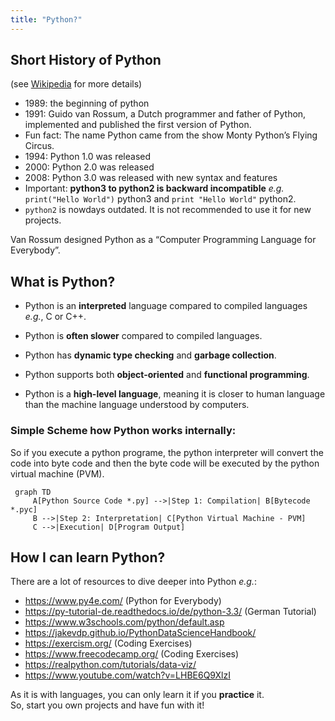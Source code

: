 ```yaml
---
title: "Python?"
---
```



## Short History of Python {.unnumbered}


(see [Wikipedia](https://en.wikipedia.org/wiki/History_of_Python) for more details)


- 1989: the beginning of python
- 1991: Guido van Rossum, a Dutch programmer and father of Python, implemented and published the first version of Python.
- Fun fact: The name Python came from the show Monty Python's Flying Circus.
- 1994: Python 1.0 was released
- 2000: Python 2.0 was released
- 2008: Python 3.0 was released with new syntax and features
- Important: **python3 to python2 is backward incompatible**  *e.g.* `print("Hello World")` python3 and `print "Hello World"` python2. 
- `python2` is nowdays outdated. It is not recommended to use it for new projects.


Van Rossum designed Python as a "Computer Programming Language for Everybody".


## What is Python? {.unnumbered}

- Python is an **interpreted** language compared to compiled languages *e.g.*, C or C++.

- Python is **often slower** compared to compiled languages.

- Python has **dynamic type checking** and **garbage collection**.

- Python supports both **object-oriented** and **functional programming**.

- Python is a **high-level language**, meaning it is closer to human language than the machine language understood by computers.

### Simple Scheme how Python works internally: {.unnumbered}

So if you execute a python programe, the python interpreter will convert the code into byte code and then the byte code will be executed by the python virtual machine (PVM).


```mermaid
 graph TD
     A[Python Source Code *.py] -->|Step 1: Compilation| B[Bytecode *.pyc]
     B -->|Step 2: Interpretation| C[Python Virtual Machine - PVM]
     C -->|Execution| D[Program Output]
```


## How I can learn Python? {.unnumbered}


There are a lot of resources to dive deeper into Python *e.g.*:


- [https://www.py4e.com/](https://www.py4e.com/) (Python for Everybody)
- [https://py-tutorial-de.readthedocs.io/de/python-3.3/](https://py-tutorial-de.readthedocs.io/de/python-3.3/) (German Tutorial)
- [https://www.w3schools.com/python/default.asp](https://www.w3schools.com/python/default.asp)
- [https://jakevdp.github.io/PythonDataScienceHandbook/](https://jakevdp.github.io/PythonDataScienceHandbook/)
- [https://exercism.org/](https://exercism.org/) (Coding Exercises)
- [https://www.freecodecamp.org/](https://www.freecodecamp.org/) (Coding Exercises)
- [https://realpython.com/tutorials/data-viz/](https://realpython.com/tutorials/data-viz/)
- [https://www.youtube.com/watch?v=LHBE6Q9XlzI](https://www.youtube.com/watch?v=LHBE6Q9XlzI)


:::{.callout-important}
As it is with languages, you can only learn it if you **practice** it. <br>
So, start you own projects and have fun with it!
:::




